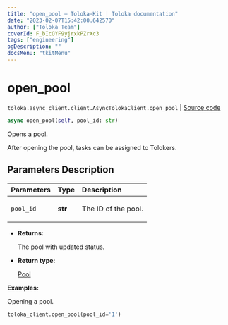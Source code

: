```yaml
---
title: "open_pool — Toloka-Kit | Toloka documentation"
date: "2023-02-07T15:42:00.642570"
author: ["Toloka Team"]
coverId: F_bIcOYF9yjrxkPZrXc3
tags: ["engineering"]
ogDescription: ""
docsMenu: "tkitMenu"
---
```


# open_pool
`toloka.async_client.client.AsyncTolokaClient.open_pool` | [Source code](https://github.com/Toloka/toloka-kit/blob/v1.1.3/src/async_client/client.py#L0)

```python
async open_pool(self, pool_id: str)
```

Opens a pool.

After opening the pool, tasks can be assigned to Tolokers.

## Parameters Description

| Parameters | Type | Description |
| :----------| :----| :-----------|
`pool_id`|**str**|<p>The ID of the pool.</p>

* **Returns:**

  The pool with updated status.

* **Return type:**

  [Pool](/docs/toloka-kit/reference/toloka.client.pool.Pool)

**Examples:**

Opening a pool.

```python
toloka_client.open_pool(pool_id='1')
```
